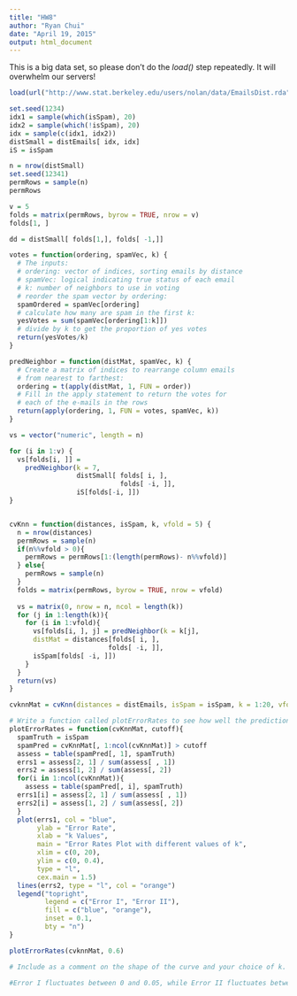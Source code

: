 ---
title: "HW8"
author: "Ryan Chui"
date: "April 19, 2015"
output: html_document
---
  
This is a big data set, so please don't do the *load()* step repeatedly.
It will overwhelm our servers!

```{r plot1}
load(url("http://www.stat.berkeley.edu/users/nolan/data/EmailsDist.rda"))

set.seed(1234)
idx1 = sample(which(isSpam), 20)
idx2 = sample(which(!isSpam), 20)
idx = sample(c(idx1, idx2))
distSmall = distEmails[ idx, idx]
iS = isSpam

n = nrow(distSmall)
set.seed(12341)
permRows = sample(n)
permRows

v = 5
folds = matrix(permRows, byrow = TRUE, nrow = v)
folds[1, ]

dd = distSmall[ folds[1,], folds[ -1,]]

votes = function(ordering, spamVec, k) {
  # The inputs:
  # ordering: vector of indices, sorting emails by distance
  # spamVec: logical indicating true status of each email
  # k: number of neighbors to use in voting
  # reorder the spam vector by ordering:
  spamOrdered = spamVec[ordering]
  # calculate how many are spam in the first k: 
  yesVotes = sum(spamVec[ordering[1:k]]) 
  # divide by k to get the proportion of yes votes
  return(yesVotes/k)
}

predNeighbor = function(distMat, spamVec, k) {
  # Create a matrix of indices to rearrange column emails
  # from nearest to farthest:
  ordering = t(apply(distMat, 1, FUN = order))
  # Fill in the apply statement to return the votes for
  # each of the e-mails in the rows
  return(apply(ordering, 1, FUN = votes, spamVec, k))
}

vs = vector("numeric", length = n)

for (i in 1:v) {
  vs[folds[i, ]] = 
    predNeighbor(k = 7, 
                 distSmall[ folds[ i, ], 
                            folds[ -i, ]], 
                 iS[folds[-i, ]]) 
}


cvKnn = function(distances, isSpam, k, vfold = 5) {
  n = nrow(distances)
  permRows = sample(n)
  if(n%%vfold > 0){
    permRows = permRows[1:(length(permRows)- n%%vfold)]
  } else{
    permRows = sample(n)
  }
  folds = matrix(permRows, byrow = TRUE, nrow = vfold) 
  
  vs = matrix(0, nrow = n, ncol = length(k))
  for (j in 1:length(k)){
    for (i in 1:vfold){
      vs[folds[i, ], j] = predNeighbor(k = k[j], 
      distMat = distances[folds[ i, ], 
                         folds[ -i, ]], 
      isSpam[folds[ -i, ]])
    }
  }
  return(vs) 
}

cvknnMat = cvKnn(distances = distEmails, isSpam = isSpam, k = 1:20, vfold = 10)

# Write a function called plotErrorRates to see how well the prediction is, you can compare it to the truth as follows. The input for this function is the return value from the call to cvKnn and a cutoff, e.g. cutoff = 0.6. This function computes the error rates as follows. For a set of emails, if you have the truth for them in the logical vector spamT ruth, and you have the prediction for them in the numeric vector spamP red, then use the cut-off, say 0.6, where if spamP red exceeds 0.6 then the prediction is spam.
plotErrorRates = function(cvKnnMat, cutoff){
  spamTruth = isSpam
  spamPred = cvKnnMat[, 1:ncol(cvKnnMat)] > cutoff
  assess = table(spamPred[, 1], spamTruth)
  errs1 = assess[2, 1] / sum(assess[ , 1])
  errs2 = assess[1, 2] / sum(assess[, 2])
  for(i in 1:ncol(cvKnnMat)){
    assess = table(spamPred[, i], spamTruth)
  errs1[i] = assess[2, 1] / sum(assess[ , 1])
  errs2[i] = assess[1, 2] / sum(assess[, 2])
  }
  plot(errs1, col = "blue",
       ylab = "Error Rate", 
       xlab = "k Values", 
       main = "Error Rates Plot with different values of k", 
       xlim = c(0, 20),
       ylim = c(0, 0.4),
       type = "l",
       cex.main = 1.5)
  lines(errs2, type = "l", col = "orange")
  legend("topright", 
         legend = c("Error I", "Error II"), 
         fill = c("blue", "orange"), 
         inset = 0.1,
         bty = "n")
}

plotErrorRates(cvknnMat, 0.6)

# Include as a comment on the shape of the curve and your choice of k.

#Error I fluctuates between 0 and 0.05, while Error II fluctuates between 0.2 and 0.4. With smaller k values, Error I has higher fluctuations but as k values increases there is less fluctuation. This is also true for Error II, with bigger changes of error rates in low k values and smaller changes of error rates in high k values. Error II shows higher fluctuations overall in absolute value terms. The range of the k values is between 1 and 20. The result can tie to the idea that Type I error is more serious than Type II error
```
